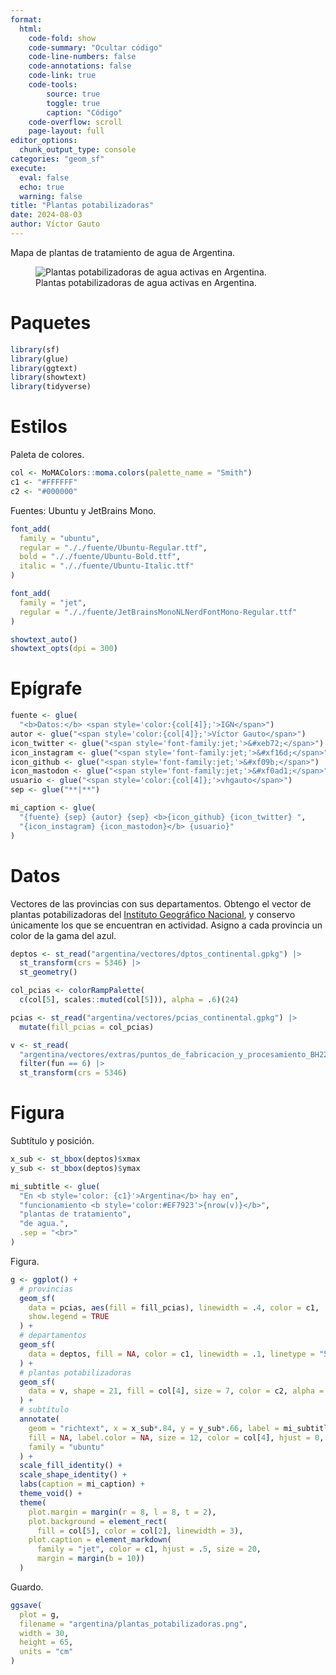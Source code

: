 ```yaml
---
format:
  html:
    code-fold: show
    code-summary: "Ocultar código"
    code-line-numbers: false
    code-annotations: false
    code-link: true
    code-tools:
        source: true
        toggle: true
        caption: "Código"
    code-overflow: scroll
    page-layout: full
editor_options:
  chunk_output_type: console
categories: "geom_sf"
execute:
  eval: false
  echo: true
  warning: false
title: "Plantas potabilizadoras"
date: 2024-08-03
author: Víctor Gauto
---
```


Mapa de plantas de tratamiento de agua de Argentina.

![Plantas potabilizadoras de agua activas en Argentina.](plantas_potabilizadoras.png)

# Paquetes

```r
library(sf)
library(glue)
library(ggtext)
library(showtext)
library(tidyverse)
```

# Estilos

Paleta de colores.

```r
col <- MoMAColors::moma.colors(palette_name = "Smith")
c1 <- "#FFFFFF"
c2 <- "#000000"
```

Fuentes: Ubuntu y JetBrains Mono.

```r
font_add(
  family = "ubuntu",
  regular = "././fuente/Ubuntu-Regular.ttf",
  bold = "././fuente/Ubuntu-Bold.ttf",
  italic = "././fuente/Ubuntu-Italic.ttf"
)

font_add(
  family = "jet",
  regular = "././fuente/JetBrainsMonoNLNerdFontMono-Regular.ttf"
)

showtext_auto()
showtext_opts(dpi = 300)
```

# Epígrafe

```r
fuente <- glue(
  "<b>Datos:</b> <span style='color:{col[4]};'>IGN</span>")
autor <- glue("<span style='color:{col[4]};'>Víctor Gauto</span>")
icon_twitter <- glue("<span style='font-family:jet;'>&#xeb72;</span>")
icon_instagram <- glue("<span style='font-family:jet;'>&#xf16d;</span>")
icon_github <- glue("<span style='font-family:jet;'>&#xf09b;</span>")
icon_mastodon <- glue("<span style='font-family:jet;'>&#xf0ad1;</span>")
usuario <- glue("<span style='color:{col[4]};'>vhgauto</span>")
sep <- glue("**|**")

mi_caption <- glue(
  "{fuente} {sep} {autor} {sep} <b>{icon_github} {icon_twitter} ",
  "{icon_instagram} {icon_mastodon}</b> {usuario}"
)
```

# Datos

Vectores de las provincias con sus departamentos. Obtengo el vector de plantas potabilizadoras del [Instituto Geográfico Nacional](https://www.ign.gob.ar/NuestrasActividades/InformacionGeoespacial/CapasSIG), y conservo únicamente los que se encuentran en actividad. Asigno a cada provincia un color de la gama del azul.

```r
deptos <- st_read("argentina/vectores/dptos_continental.gpkg") |>
  st_transform(crs = 5346) |>
  st_geometry()

col_pcias <- colorRampPalette(
  c(col[5], scales::muted(col[5])), alpha = .6)(24)

pcias <- st_read("argentina/vectores/pcias_continental.gpkg") |>
  mutate(fill_pcias = col_pcias)

v <- st_read(
  "argentina/vectores/extras/puntos_de_fabricacion_y_procesamiento_BH220.json") |>
  filter(fun == 6) |>
  st_transform(crs = 5346)
```

# Figura

Subtítulo y posición.

```r
x_sub <- st_bbox(deptos)$xmax
y_sub <- st_bbox(deptos)$ymax

mi_subtitle <- glue(
  "En <b style='color: {c1}'>Argentina</b> hay en",
  "funcionamiento <b style='color:#EF7923'>{nrow(v)}</b>",
  "plantas de tratamiento",
  "de agua.",
  .sep = "<br>"
)
```

Figura.

```r
g <- ggplot() +
  # provincias
  geom_sf(
    data = pcias, aes(fill = fill_pcias), linewidth = .4, color = c1,
    show.legend = TRUE
  ) +
  # departamentos
  geom_sf(
    data = deptos, fill = NA, color = c1, linewidth = .1, linetype = "55"
  ) +
  # plantas potabilizadoras
  geom_sf(
    data = v, shape = 21, fill = col[4], size = 7, color = c2, alpha = .9
  ) +
  # subtítulo
  annotate(
    geom = "richtext", x = x_sub*.84, y = y_sub*.66, label = mi_subtitle,
    fill = NA, label.color = NA, size = 12, color = col[4], hjust = 0,
    family = "ubuntu"
  ) +
  scale_fill_identity() +
  scale_shape_identity() +
  labs(caption = mi_caption) +
  theme_void() +
  theme(
    plot.margin = margin(r = 8, l = 8, t = 2),
    plot.background = element_rect(
      fill = col[5], color = col[2], linewidth = 3),
    plot.caption = element_markdown(
      family = "jet", color = c1, hjust = .5, size = 20,
      margin = margin(b = 10))
  )
```

Guardo.

```r
ggsave(
  plot = g,
  filename = "argentina/plantas_potabilizadoras.png",
  width = 30,
  height = 65,
  units = "cm"
)
```
